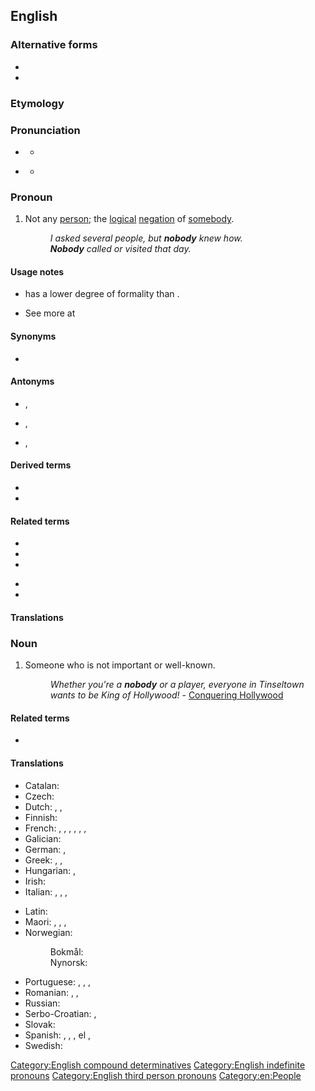 ==English==

===Alternative forms===
* {{l|en|nobuddy}}
* {{l|en|nobudy}}

===Etymology===
{{compound|en|no|body}}

===Pronunciation===
* {{a|UK}} {{IPA|en|/ˈnəʊ.bə.di/|/ˈnəʊ.bɒ.di/}}
** {{audio|en|En-uk-nobody.ogg|Audio (UK)}}
* {{a|US}} {{IPA|en|/ˈnoʊ.bə.di/|/ˈnoʊ.bɑ.di/}}
** {{audio|en|en-us-nobody.ogg|Audio (US)}}

===Pronoun===
{{en-pron}}

# Not any [[person]]; the [[logical]] [[negation]] of [[somebody]].
#: ''I asked several people, but '''nobody''' knew how.''
#: '''''Nobody''' called or visited that day.''

====Usage notes====
* {{m|en||Nobody}} has a lower degree of formality than {{m|en|no one}}.
* See more at {{m|en|no one}}

====Synonyms====
* {{l|en|no one}}

====Antonyms====
* {{l|en|anybody}}, {{l|en|anyone}}
* {{l|en|everybody}}, {{l|en|everyone}}
* {{l|en|somebody}}, {{l|en|someone}}

====Derived terms====
* {{l|en|nobody ever went broke underestimating the intelligence of the American people}}
* {{l|en|nobody's fool}}

====Related terms====
{{rel-top|Terms related to ''nobody''}}
* {{l|en|anybody}}
* {{l|en|everybody}}
* {{l|en|somebody}}
{{rel-mid}}
* {{l|en|nowhere}}
* {{l|en|nothing}}
{{rel-bottom}}

====Translations====
{{trans-see|not any person; the logical negation of somebody|no one}}

===Noun===
{{en-noun|nobodies}}

# Someone who is not important or well-known.
#: ''Whether you're a '''nobody''' or a player, everyone in Tinseltown wants to be King of Hollywood!'' - [http://www.conqueringhollywood.com/ Conquering Hollywood]

====Related terms====
* {{l|en|nonentity}}

====Translations====
{{trans-top|unimportant person}}
* Catalan: {{t+|ca|ningú|m|f}}
* Czech: {{t+|cs| nýmand |m}}
* Dutch: {{t+|nl|niemand}}, {{t+|nl|schertsfiguur|m|f}}, {{t+|nl|nul|m}}
* Finnish: {{t+|fi|tuntematon}}
* French: {{t+|fr|moins-que-rien|m}}, {{t+|fr|nullité|f}}, {{t+|fr|sous-merde|f}}, {{t+|fr|personne|f}}, {{t+|fr|nul|m}}, {{t+|fr|zéro|m}}, {{t+|fr|zéro absolu}}
* Galician: {{t|gl|ninguén}}
* German: {{t+|de|niemand|m}}, {{t+|de|keiner|m}}
* Greek: {{t|el|πουθενάς|m}}, {{t+|el|τιποτένιος|m}}, {{t+|el|ασήμαντος|m}}
* Hungarian: {{t+|hu|senki}}, {{t|hu|nímand}}
* Irish: {{t|ga|neamhdhuine|m}}
* Italian: {{t+|it|nessuno|m}}, {{t+|it|nullità|f}}, {{t+|it|zero assoluto}}, {{t|it|uomo da niente|m}}
{{trans-mid}}
* Latin: {{t|la|[[terrae]] [[filius]]|m}}
* Maori: {{t|mi|kurumetometo}}, {{t|mi|roromore}}, {{t+|mi|ware}}, {{t|mi|mōri}}
* Norwegian:
*: Bokmål: {{t+|nb|null|n|m}}
*: Nynorsk: {{t|nn|null|n|m}}
* Portuguese: {{t+|pt|joão-ninguém|m}}, {{t+|pt|zé-ninguém|m}}, {{t+|pt|ninguém|m}}, {{t+|pt|nulidade|f}}
* Romanian: {{t+|ro|nimeni}}, {{t+|ro|nulitate|f}}, {{t+|ro|zero|n}}
* Russian: {{t+|ru|ничто́жество|n}}
* Serbo-Croatian: {{t|sh|нико и ништа|m|tr=niko i ništa|sc=Cyrl}}, {{t|sh|нико|m|tr=niko|sc=Cyrl}}
* Slovak: {{t|sk|niktoš|m}}
* Spanish: {{t+|es|don nadie|m}}, {{t+|es|pelagatos|m|f}}, {{t|es|andoba}}, el {{t|es|último mono}}, {{t+|es|cero absoluto|m}}
* Swedish: {{t+|sv|ingen|c}}
{{trans-bottom}}

[[Category:English compound determinatives]]
[[Category:English indefinite pronouns]]
[[Category:English third person pronouns]]
[[Category:en:People]]